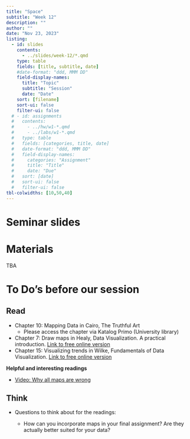 ```yaml
---
title: "Space"
subtitle: "Week 12"
description: ""
author: ""
date: "Nov 23, 2023"
listing:
  - id: slides
    contents:
      - ../slides/week-12/*.qmd
    type: table
    fields: [title, subtitle, date]
    #date-format: "ddd, MMM DD"
    field-display-names:
      title: "Topic"
      subtitle: "Session"
      date: "Date"
    sort: [filename]
    sort-ui: false
    filter-ui: false
  # - id: assignments
  #   contents:
  #     - ../hw/w1-*.qmd
  #     - ../labs/w1-*.qmd
  #   type: table
  #   fields: [categories, title, date]
  #   date-format: "ddd, MMM DD"
  #   field-display-names:
  #     categories: "Assignment"
  #     title: "Title"
  #     date: "Due"
  #   sort: [date]
  #   sort-ui: false
  #   filter-ui: false
tbl-colwidths: [10,50,40]
---
```


# Seminar slides

::: {#slides}
:::

# Materials

TBA

# To Do's before our session

::: panel-tabset
## Read

-   Chapter 10: Mapping Data in Cairo, The Truthful Art
    -   Please access the chapter via Katalog Primo (University library)
-   Chapter 7: Draw maps in Healy, Data Visualization. A practical introduction. [Link to free online version](https://socviz.co/maps.html)
-   Chapter 15: Visualizing trends in Wilke, Fundamentals of Data Visualization. [Link to free online version](https://clauswilke.com/dataviz/geospatial-data.html)

**Helpful and interesting readings**

-   [Video: Why all maps are wrong](https://www.youtube.com/watch?v=kIID5FDi2JQ)

## Think

-   Questions to think about for the readings:

    -   How can you incorporate maps in your final assignment? Are they actually better suited for your data?
:::
